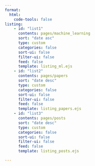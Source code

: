 ```yaml
---
format:
  html:
    code-tools: false
listing:
    - id: "list1"
      contents: pages/machine_learning
      sort: "date asc"
      type: custom
      categories: false
      sort-ui: false
      filter-ui: false
      feed: false
      template: listing_ml.ejs
    - id: "list2"
      contents: pages/papers
      sort: "date desc"
      type: custom
      categories: false
      sort-ui: false
      filter-ui: false
      feed: false
      template: listing_papers.ejs
    - id: "list3"
      contents: pages/posts
      sort: "date desc"
      type: custom
      categories: false
      sort-ui: false
      filter-ui: false
      feed: false
      template: listing_posts.ejs

---
```

